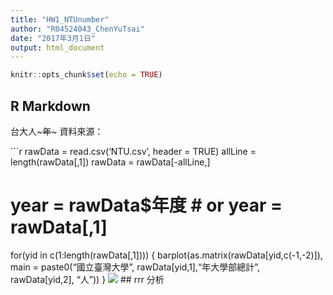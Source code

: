 ```yaml
---
title: "HW1_NTUnumber"
author: "R04524043_ChenYuTsai"
date: "2017年3月1日"
output: html_document
---
```


```r
knitr::opts_chunk$set(echo = TRUE)
```

## R Markdown
台大人~~~年~~~
資料來源：

```r
rawData = read.csv('NTU.csv', header = TRUE)
allLine = length(rawData[,1])
rawData = rawData[-allLine,]

# year = rawData$年度 # or year = rawData[,1]


for(yid in c(1:length(rawData[,1])))
{
  barplot(as.matrix(rawData[yid,c(-1,-2)]), main = paste0("國立臺灣大學", rawData[yid,1],"年大學部總計", rawData[yid,2], "人"))
}
<img src="https://andytsai8.github.io/Andytsai/StudentNumberNTU/students.gif">
## rrr
分析
